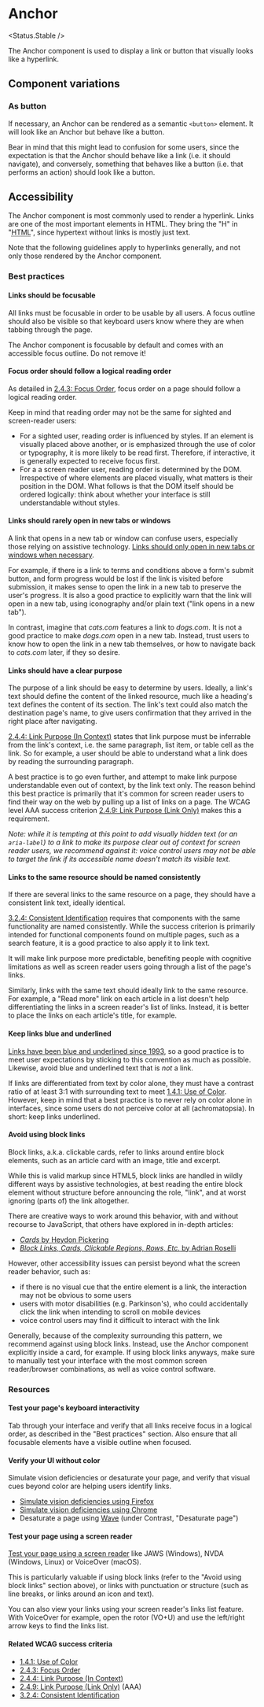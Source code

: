 
# Anchor

<Status.Stable />

The Anchor component is used to display a link or button that visually looks like a hyperlink.

<Story id="typography-anchor--as-link" />
<Props />

## Component variations

### As button

If necessary, an Anchor can be rendered as a semantic `<button>` element. It will look like an Anchor but behave like a button.

Bear in mind that this might lead to confusion for some users, since the expectation is that the Anchor should behave like a link (i.e. it should navigate), and conversely, something that behaves like a button (i.e. that performs an action) should look like a button.

<Story id="typography-anchor--as-button" />

## Accessibility

The Anchor component is most commonly used to render a hyperlink. Links are one of the most important elements in HTML. They bring the "H" in "<abbr title="HyperText Markup Language">HTML</abbr>", since hypertext without links is mostly just text.

Note that the following guidelines apply to hyperlinks generally, and not only those rendered by the Anchor component.

### Best practices

#### Links should be focusable

All links must be focusable in order to be usable by all users. A focus outline should also be visible so that keyboard users know where they are when tabbing through the page.

The Anchor component is focusable by default and comes with an accessible focus outline. Do not remove it!

#### Focus order should follow a logical reading order

As detailed in [2.4.3: Focus Order](https://www.w3.org/WAI/WCAG21/Understanding/focus-order), focus order on a page should follow a logical reading order.

Keep in mind that reading order may not be the same for sighted and screen-reader users:

- For a sighted user, reading order is influenced by styles. If an element is visually placed above another, or is emphasized through the use of color or typography, it is more likely to be read first. Therefore, if interactive, it is generally expected to receive focus first.
- For a a screen reader user, reading order is determined by the DOM. Irrespective of where elements are placed visually, what matters is their position in the DOM. What follows is that the DOM itself should be ordered logically: think about whether your interface is still understandable without styles.

#### Links should rarely open in new tabs or windows

A link that opens in a new tab or window can confuse users, especially those relying on assistive technology. [Links should only open in new tabs or windows when necessary](https://www.w3.org/WAI/WCAG21/Techniques/general/G200).

For example, if there is a link to terms and conditions above a form's submit button, and form progress would be lost if the link is visited before submission, it makes sense to open the link in a new tab to preserve the user's progress. It is also a good practice to explicitly warn that the link will open in a new tab, using iconography and/or plain text ("link opens in a new tab").

In contrast, imagine that _cats.com_ features a link to _dogs.com_. It is not a good practice to make _dogs.com_ open in a new tab. Instead, trust users to know how to open the link in a new tab themselves, or how to navigate back to _cats.com_ later, if they so desire.

#### Links should have a clear purpose

The purpose of a link should be easy to determine by users. Ideally, a link's text should define the content of the linked resource, much like a heading's text defines the content of its section. The link's text could also match the destination page's name, to give users confirmation that they arrived in the right place after navigating.

[2.4.4: Link Purpose (In Context)](https://www.w3.org/WAI/WCAG21/Understanding/link-purpose-in-context.html) states that link purpose must be inferrable from the link's context, i.e. the same paragraph, list item, or table cell as the link. So for example, a user should be able to understand what a link does by reading the surrounding paragraph.

A best practice is to go even further, and attempt to make link purpose understandable even out of context, by the link text only. The reason behind this best practice is primarily that it's common for screen reader users to find their way on the web by pulling up a list of links on a page. The WCAG level AAA success criterion [2.4.9: Link Purpose (Link Only)](https://www.w3.org/WAI/WCAG21/Understanding/link-purpose-link-only) makes this a requirement.

_Note: while it is tempting at this point to add visually hidden text (or an `aria-label`) to a link to make its purpose clear out of context for screen reader users, we recommend against it: voice control users may not be able to target the link if its accessible name doesn't match its visible text._

#### Links to the same resource should be named consistently

If there are several links to the same resource on a page, they should have a consistent link text, ideally identical.

[3.2.4: Consistent Identification](https://www.w3.org/WAI/WCAG21/Understanding/consistent-identification) requires that components with the same functionality are named consistently. While the success criterion is primarily intended for functional components found on multiple pages, such as a search feature, it is a good practice to also apply it to link text.

It will make link purpose more predictable, benefiting people with cognitive limitations as well as screen reader users going through a list of the page's links.

Similarly, links with the same text should ideally link to the same resource. For example, a "Read more" link on each article in a list doesn't help differentiating the links in a screen reader's list of links. Instead, it is better to place the links on each article's title, for example.

#### Keep links blue and underlined

[Links have been blue and underlined since 1993](https://blog.mozilla.org/en/internet-culture/deep-dives/why-are-hyperlinks-blue/), so a good practice is to meet user expectations by sticking to this convention as much as possible. Likewise, avoid blue and underlined text that is _not_ a link.

If links are differentiated from text by color alone, they must have a contrast ratio of at least 3:1 with surrounding text to meet [1.4.1: Use of Color](https://www.w3.org/WAI/WCAG21/Understanding/use-of-color). However, keep in mind that a best practice is to never rely on color alone in interfaces, since some users do not perceive color at all (achromatopsia). In short: keep links underlined.

#### Avoid using block links

Block links, a.k.a. clickable cards, refer to links around entire block elements, such as an article card with an image, title and excerpt.

While this is valid markup since HTML5, block links are handled in wildly different ways by assistive technologies, at best reading the entire block element without structure before announcing the role, "link", and at worst ignoring (parts of) the link altogether.

There are creative ways to work around this behavior, with and without recourse to JavaScript, that others have explored in in-depth articles:

- [_Cards_ by Heydon Pickering](https://inclusive-components.design/cards/)
- [_Block Links, Cards, Clickable Regions, Rows, Etc._ by Adrian Roselli](https://adrianroselli.com/2020/02/block-links-cards-clickable-regions-etc.html)

However, other accessibility issues can persist beyond what the screen reader behavior, such as:

- if there is no visual cue that the entire element is a link, the interaction may not be obvious to some users
- users with motor disabilities (e.g. Parkinson's), who could accidentally click the link when intending to scroll on mobile devices
- voice control users may find it difficult to interact with the link

Generally, because of the complexity surrounding this pattern, we recommend against using block links. Instead, use the Anchor component explicitly inside a card, for example. If using block links anyways, make sure to manually test your interface with the most common screen reader/browser combinations, as well as voice control software.

### Resources

#### Test your page's keyboard interactivity

Tab through your interface and verify that all links receive focus in a logical order, as described in the "Best practices" section. Also ensure that all focusable elements have a visible outline when focused.

#### Verify your UI without color

Simulate vision deficiencies or desaturate your page, and verify that visual cues beyond color are helping users identify links.

- [Simulate vision deficiencies using Firefox](https://developer.mozilla.org/en-US/docs/Tools/Accessibility_inspector/Simulation)
- [Simulate vision deficiencies using Chrome](https://developer.chrome.com/blog/new-in-devtools-83/#vision-deficiencies)
- Desaturate a page using [Wave](https://wave.webaim.org/) (under Contrast, "Desaturate page")

#### Test your page using a screen reader

[Test your page using a screen reader](https://webaim.org/articles/screenreader_testing/) like JAWS (Windows), NVDA (Windows, Linux) or VoiceOver (macOS).

This is particularly valuable if using block links (refer to the "Avoid using block links" section above), or links with punctuation or structure (such as line breaks, or links around an icon and text).

You can also view your links using your screen reader's links list feature. With VoiceOver for example, open the rotor (VO+U) and use the left/right arrow keys to find the links list.

#### Related WCAG success criteria

- [1.4.1: Use of Color](https://www.w3.org/WAI/WCAG21/Understanding/use-of-color)
- [2.4.3: Focus Order](https://www.w3.org/WAI/WCAG21/Understanding/focus-order)
- [2.4.4: Link Purpose (In Context)](https://www.w3.org/WAI/WCAG21/Understanding/link-purpose-in-context.html)
- [2.4.9: Link Purpose (Link Only)](https://www.w3.org/WAI/WCAG21/Understanding/link-purpose-link-only) (AAA)
- [3.2.4: Consistent Identification](https://www.w3.org/WAI/WCAG21/Understanding/consistent-identification)
